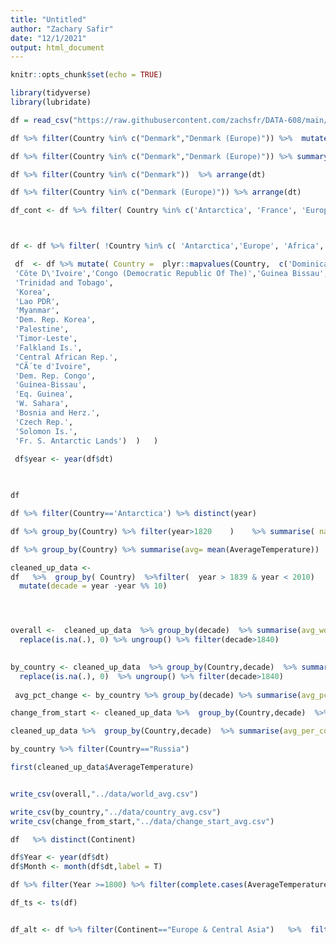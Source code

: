 ```yaml
---
title: "Untitled"
author: "Zachary Safir"
date: "12/1/2021"
output: html_document
---
```


```r
knitr::opts_chunk$set(echo = TRUE)
```


```r
library(tidyverse)
library(lubridate)
```

```r
df = read_csv("https://raw.githubusercontent.com/zachsfr/DATA-608/main/data/GlobalLandTemperaturesByCountry.csv")
```

```r
df %>% filter(Country %in% c("Denmark","Denmark (Europe)")) %>%  mutate(Country ="Denmark"  ) %>% group_by(dt)  %>% summarise(mean=mean(AverageTemperature) )

```


```r
df %>% filter(Country %in% c("Denmark","Denmark (Europe)")) %>% summary()
```

```r
df %>% filter(Country %in% c("Denmark"))  %>% arrange(dt)
```



```r
df %>% filter(Country %in% c("Denmark (Europe)")) %>% arrange(dt)
```


```r
df_cont <- df %>% filter( Country %in% c('Antarctica', 'France', 'Europe', 'Netherlands','United Kingdom', 'Africa', 'South America',"North America",'Asia',"Oceania"))



df <- df %>% filter( !Country %in% c( 'Antarctica','Europe', 'Africa', 'South America',"North America",'Asia',"Oceania",'Denmark (Europe)', 'France (Europe)', 'Netherlands (Europe)', 'United Kingdom (Europe)'))

 df  <- df %>% mutate( Country =  plyr::mapvalues(Country,  c('Dominican Republic','Trinidad And Tobago','South Korea' ,'Laos', 'Burma', 'North Korea','Palestina','Timor Leste','Falkland Islands (Islas Malvinas)','Central African Republic',
 'Côte D\'Ivoire','Congo (Democratic Republic Of The)','Guinea Bissau','Equatorial Guinea','Western Sahara','Bosnia And Herzegovina','Czech Republic','Solomon Islands', 'French Southern And Antarctic Lands') , c('Dominican Rep.',
 'Trinidad and Tobago',
 'Korea',
 'Lao PDR',
 'Myanmar',
 'Dem. Rep. Korea',
 'Palestine',
 'Timor-Leste',
 'Falkland Is.',
 'Central African Rep.',
 "CÃ´te d'Ivoire",
 'Dem. Rep. Congo',
 'Guinea-Bissau',
 'Eq. Guinea',
 'W. Sahara',
 'Bosnia and Herz.',
 'Czech Rep.',
 'Solomon Is.',
 'Fr. S. Antarctic Lands')  )   )  
 
 df$year <- year(df$dt)

 

```

 

```r
df
```


```r
df %>% filter(Country=='Antarctica') %>% distinct(year)
```


```r
df %>% group_by(Country) %>% filter(year>1820    )    %>% summarise( na_count = sum(is.na(AverageTemperature)))
```


```r
df %>% group_by(Country) %>% summarise(avg= mean(AverageTemperature))
```





```r


cleaned_up_data <- 
df   %>%  group_by( Country)  %>%filter(  year > 1839 & year < 2010)   %>%  filter(complete.cases(AverageTemperature))  %>% 
  mutate(decade = year -year %% 10)




overall <-  cleaned_up_data  %>% group_by(decade)  %>% summarise(avg_wordwide = round(mean(AverageTemperature),2))  %>% mutate( pct_change =round( (avg_wordwide- lag(avg_wordwide))/ lag(avg_wordwide)  * 100,2 ), previous_decade = lag(avg_wordwide)    ) %>%
  replace(is.na(.), 0) %>% ungroup() %>% filter(decade>1840)
 

by_country <- cleaned_up_data  %>% group_by(Country,decade)  %>% summarise(avg_per_country= round(  mean(AverageTemperature),2 ))   %>% mutate( pct_change =  if_else( (avg_per_country)>=0,round((avg_per_country- lag(avg_per_country))/ lag(avg_per_country)  * 100  ,2) , round(( lag(avg_per_country) -avg_per_country)/ lag(avg_per_country)  * 100  ,2) ),previous_decade = lag(avg_per_country), change_start = if_else( (avg_per_country)>=0, round((avg_per_country- first(avg_per_country))/ first(avg_per_country)  * 100   , 2), round((first(avg_per_country)-avg_per_country )/ first(avg_per_country)  * 100   , 2) )    )  %>%
  replace(is.na(.), 0)  %>% ungroup() %>% filter(decade>1840)
 
 avg_pct_change <- by_country %>% group_by(decade) %>% summarise(avg_pct_change= mean(pct_change))

change_from_start <- cleaned_up_data %>%  group_by(Country,decade)  %>% summarise(avg_per_country= round(  mean(AverageTemperature),2 ))    %>% mutate( pct_change = if_else( (avg_per_country)>=0, round((avg_per_country- first(avg_per_country))/ first(avg_per_country)  * 100   , 2), round((first(avg_per_country)-avg_per_country )/ first(avg_per_country)  * 100   , 2) )  )%>% filter(Country == "Canada")

```


```r
cleaned_up_data %>%  group_by(Country,decade)  %>% summarise(avg_per_country= round(  mean(AverageTemperature),2 ))    %>% mutate( pct_change = if_else( (avg_per_country)>=0, round((avg_per_country- first(avg_per_country))/ first(avg_per_country)  * 100   , 2), round((first(avg_per_country)-avg_per_country )/ first(avg_per_country)  * 100   , 2) )  )
```

 
```r
by_country %>% filter(Country=="Russia")

```
 
 
 
 
```r
first(cleaned_up_data$AverageTemperature)



```


```r
write_csv(overall,"../data/world_avg.csv")

write_csv(by_country,"../data/country_avg.csv")
write_csv(change_from_start,"../data/change_start_avg.csv")
```

```r
df   %>% distinct(Continent)
```



```r
df$Year <- year(df$dt)
df$Month <- month(df$dt,label = T)

```



```r
df %>% filter(Year >=1800) %>% filter(complete.cases(AverageTemperature)) %>% group_by(Continent,Year) %>% summarise(avg= mean(AverageTemperature))  %>% ggplot(aes(x=Year,y=avg,color =Continent)) + geom_line()
```



```r
df_ts <- ts(df)



```


```r

df_alt <- df %>% filter(Continent=="Europe & Central Asia")   %>%  filter(Year >=1800) %>% filter(complete.cases(AverageTemperature)) %>% group_by(Year) %>% summarise(avg= mean(AverageTemperature)) 
 
```

 

